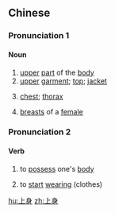 ==Chinese==
{{zh-forms}}

===Pronunciation 1===
{{zh-pron
|m=shàngshēn,er=y
|c=soeng6 san1
|mn=xm,qz,tw:siōng-sin/zz:siāng-sin
|cat=n
}}

====Noun====
{{zh-noun}}

# [[upper]] [[part]] of the [[body]]
# [[upper]] [[garment]]; [[top]]; [[jacket]]
# {{lb|zh|dialectal|_|Mandarin}} [[chest]]; [[thorax]]
# {{lb|zh|dialectal|_|Mandarin}} [[breast]]s of a [[female]]

===Pronunciation 2===
{{zh-pron
|m=shàngshēn,er=y
|c=soeng5 san1
|h=pfs=sông-sṳ̂n
|mn=xm,tw:chiūⁿ-sin/qz:chiǔⁿ-sin/zz:chiōⁿ-sin
|cat=v
}}

====Verb====
{{zh-verb}}

# {{lb|zh|of a spirit}} to [[possess]] one's [[body]]
# to [[start]] [[wearing]] (clothes)

[[hu:上身]]
[[zh:上身]]